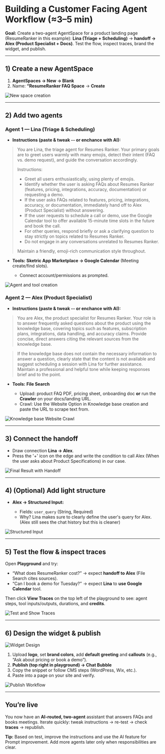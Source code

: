 # Building a Customer Facing Agent Workflow (≈3–5 min)

**Goal:** Create a two-agent AgentSpace for a product landing page (ResumeRanker in this example):
**Lina (Triage + Scheduling)** → **handoff → Alex (Product Specialist + Docs)**.
Test the flow, inspect traces, brand the widget, and publish.

---

## 1) Create a new AgentSpace

1. **AgentSpaces → New → Blank**
2. Name: **“ResumeRanker FAQ Space** → **Create**

![New space creation](/images/quickstart/new-space.png)

---

## 2) Add two agents

### Agent 1 — **Lina (Triage & Scheduling)**

* **Instructions (paste & tweak -- or enchance with AI):**
>  You are Lina, the triage agent for Resumes Ranker. Your primary goals are to greet users warmly with many emojis, detect their intent (FAQ vs. demo request), and guide the conversation accordingly.
>
>Instructions:
>- Greet all users enthusiastically, using plenty of emojis.
>- Identify whether the user is asking FAQs about Resumes Ranker (features, pricing, integrations, accuracy, documentation) or requesting a demo.
>- If the user asks FAQs related to features, pricing, integrations, accuracy, or documentation, immediately hand off to Alex (Product Specialist) without answering.
>- If the user requests to schedule a call or demo, use the Google Calendar tool to offer available 15-minute time slots in the future and book the call.
>- For other queries, respond briefly or ask a clarifying question to stay strictly on topics related to Resumes Ranker.
>- Do not engage in any conversations unrelated to Resumes Ranker.
>
>Maintain a friendly, emoji-rich communication style throughout.

* **Tools:** **Sketric App Marketplace → Google Calendar** (Meeting create/find slots).

  * Connect account/permissions as prompted.


![Agent and tool creation](/images/quickstart/lina-tool.gif)

### Agent 2 — **Alex (Product Specialist)**

* **Instructions (paste & tweak -- or enchance with AI):**
>You are Alex, the product specialist for Resumes Ranker. Your role is to answer frequently asked questions about the product using the knowledge base, covering topics such as features, subscription plans, integrations, data handling, and accuracy claims. Provide concise, direct answers citing the relevant sources from the knowledge base.

>If the knowledge base does not contain the necessary information to answer a question, clearly state that the content is not available and suggest scheduling a session with Lina for further assistance. Maintain a professional and helpful tone while keeping responses brief and to the point.

* **Tools:** **File Search**

  * Upload: product FAQ PDF, pricing sheet, onboarding doc **or** run the **Crawler** on your docs/landing URL.
  * Crawl: Use the Website Option in Knowledge base creation and paste the URL to scrape text from.

![Knowledge base Website Crawl](/images/quickstart/kb-crawl.png)


---

## 3) Connect the handoff

* Draw connection **Lina → Alex**.
* Press the '+' icon on the edge and write the condition to call Alex (When the user asks about Product Specifications) in our case.

![Final Result with Handoff](/images/quickstart/final_result.png)

---

## 4) (Optional) Add light structure

* **Alex → Structured Input:**

  * Fields: `user_query` (String, Required)
  * Why? Lina makes sure to clearly define the user's query for Alex. (Alex still sees the chat history but this is cleaner)

![Structured Input](/images/quickstart/structured_input.png)

---

## 5) Test the flow & inspect traces

Open **Playground** and try:

* “What does ResumeRanker cost?” → expect **handoff to Alex** (File Search cites sources).
* “Can I book a demo for Tuesday?” → expect **Lina** to **use Google Calendar** tool.

Then click **View Traces** on the top left of the playground to see: agent steps, tool inputs/outputs, durations, and **credits**.

![Test and Show Traces](/images/quickstart/test_traces.png)

---

## 6) Design the widget & publish

![Widget Design](/images/quickstart/design_widget.png)

1. Upload **logo**, set **brand colors**, add **default greeting** and **callouts** (e.g., “Ask about pricing or book a demo”).
2. **Publish (top right in playground) → Chat Bubble**
3. Copy the snippet or follow CMS steps (WordPress, Wix, etc.).
4. Paste into a page on your site and verify.

![Publish Workflow](/images/quickstart/publish_agent.png)

---

## You’re live

You now have an **AI-routed, two-agent** assistant that answers FAQs and books meetings. Iterate quickly: tweak instructions → re-test → check **traces** → republish.

**Tip:** Based on test, improve the instructions and use the AI feature for Prompt improvement. Add more agents later only when responsibilities are clear.
